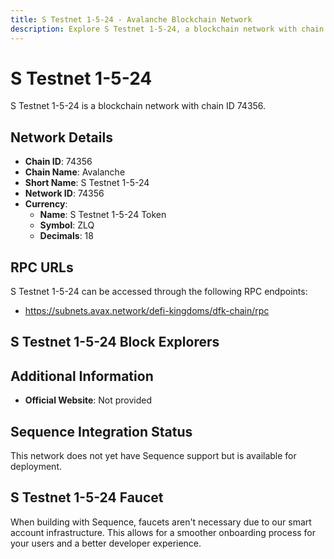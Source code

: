 ```yaml
--- 
title: S Testnet 1-5-24 - Avalanche Blockchain Network
description: Explore S Testnet 1-5-24, a blockchain network with chain ID 74356. Learn about its native currency, S Testnet 1-5-24 Token, and how to interact with the network.
---
```


# S Testnet 1-5-24

S Testnet 1-5-24 is a blockchain network with chain ID 74356.

## Network Details

- **Chain ID**: 74356
- **Chain Name**: Avalanche
- **Short Name**: S Testnet 1-5-24
- **Network ID**: 74356
- **Currency**: 
  - **Name**: S Testnet 1-5-24 Token
  - **Symbol**: ZLQ
  - **Decimals**: 18

## RPC URLs

S Testnet 1-5-24 can be accessed through the following RPC endpoints:

- https://subnets.avax.network/defi-kingdoms/dfk-chain/rpc

## S Testnet 1-5-24 Block Explorers



## Additional Information

- **Official Website**: Not provided

## Sequence Integration Status

This network does not yet have Sequence support but is available for deployment.

## S Testnet 1-5-24 Faucet

When building with Sequence, faucets aren't necessary due to our smart account infrastructure. This allows for a smoother onboarding process for your users and a better developer experience.
